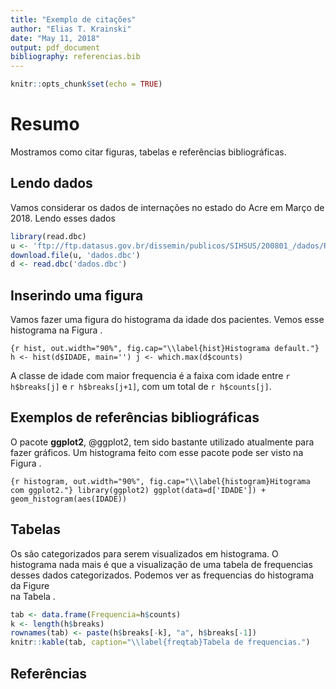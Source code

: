```yaml
---
title: "Exemplo de citações"
author: "Elias T. Krainski"
date: "May 11, 2018"
output: pdf_document
bibliography: referencias.bib 
---
```


```r
knitr::opts_chunk$set(echo = TRUE)
```

# Resumo 

Mostramos como citar figuras, tabelas e referências bibliográficas.

## Lendo dados 

Vamos considerar os dados de internações no estado do Acre em Março de 2018. 
Lendo esses dados 

```r
library(read.dbc)
u <- 'ftp://ftp.datasus.gov.br/dissemin/publicos/SIHSUS/200801_/dados/RDAC1803.dbc'
download.file(u, 'dados.dbc')
d <- read.dbc('dados.dbc')
```

## Inserindo uma figura

Vamos fazer uma figura do histograma da idade dos pacientes. 
Vemos esse histograma na Figura \ref{hist}. 

```{r hist, out.width="90%", fig.cap="\\label{hist}Histograma default."}
h <- hist(d$IDADE, main='')
j <- which.max(d$counts)
```

A classe de idade com maior frequencia é a faixa com idade entre `r h$breaks[j]` 
e `r h$breaks[j+1]`, com um total de `r h$counts[j]`. 

## Exemplos de referências bibliográficas 

O pacote **ggplot2**, @ggplot2, tem sido bastante utilizado atualmente 
para fazer gráficos. 
Um histograma feito com esse pacote pode ser visto na Figura \ref{histogram}.

```{r histogram, out.width="90%", fig.cap="\\label{histogram}Hitograma com ggplot2."}
library(ggplot2)
ggplot(data=d['IDADE']) + geom_histogram(aes(IDADE))
```

## Tabelas 

Os são categorizados para serem visualizados em histograma. 
O histograma nada mais é que a visualização de uma 
tabela de frequencias desses dados categorizados. 
Podemos ver as frequencias do histograma da Figure \ref{hist}  
na Tabela \ref{freqtab}. 

```r
tab <- data.frame(Frequencia=h$counts)
k <- length(h$breaks)
rownames(tab) <- paste(h$breaks[-k], "a", h$breaks[-1])
knitr::kable(tab, caption="\\label{freqtab}Tabela de frequencias.")
```

## Referências 

